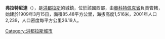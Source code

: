'''弗拉特尼達'''（{{lang-es|Fraternidad}}），是[[洪都拉斯|洪都拉斯]]的城鎮，位於該國西部，由[[奧科特佩克省|奧科特佩克省]]負責管轄，始建於1909年3月15日，面積85.48平方公里，海拔高度1,516米，2001年人口2,239，人口密度每平方公里26.19人。

{{coord|14|32|0|N|89|5|0|W|type:adm2nd_region:HN_source:nlwiki|display=title}}

{{Honduras-geo-stub}}
[[Category:洪都拉斯城市|Category:洪都拉斯城市]]